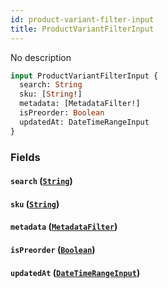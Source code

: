 ```yaml
---
id: product-variant-filter-input
title: ProductVariantFilterInput
---
```


No description

```graphql
input ProductVariantFilterInput {
  search: String
  sku: [String!]
  metadata: [MetadataFilter!]
  isPreorder: Boolean
  updatedAt: DateTimeRangeInput
}
```

### Fields

#### `search` ([`String`](../../../developer/api-reference/scalars/string))

#### `sku` ([`String`](../../../developer/api-reference/scalars/string))

#### `metadata` ([`MetadataFilter`](../../../developer/api-reference/inputs/metadata-filter))

#### `isPreorder` ([`Boolean`](../../../developer/api-reference/scalars/boolean))

#### `updatedAt` ([`DateTimeRangeInput`](../../../developer/api-reference/inputs/date-time-range-input))
